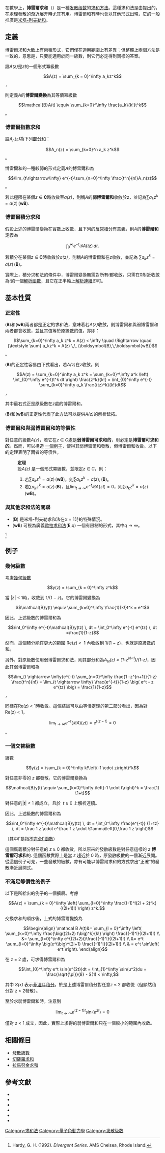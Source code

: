 {{quote box
|align=right
|width=33%
|quote= [[埃米尔·博雷尔|博雷尔]], 在他還是一個默默無名的年輕人時，就發現了他的求和方法，而且還可以對許多經興的發散級數給出「正確」的答案。於是，他決心到[[斯德哥爾摩|斯德哥爾摩]]拜會當時走在複分析領域前沿的[[哥斯塔·米塔-列夫勒|哥斯塔·米塔-列夫勒]]。米塔-列夫勒禮貌地接見了他，聽完博雷爾的說話，然後按手在他老師[[魏尔斯特拉斯|魏尔斯特拉斯]]完整的文稿上，用拉丁語說：「大師禁止了它。」 
|source={{tsl|en|Mark Kac|馬克·卡茨}}, 引用自{{harvtxt|Reed|Simon|1978|p=38}}
}}

在數學上，'''博雷爾求和'''（{{lang-en|Borel summation}}）是一種[[发散级数|发散级数]]的[[发散级数|求和方法]]。這種求和法是由{{harvs|txt|first=埃米尔|last=博雷尔|year=1899|authorlink=埃米尔·博雷尔}}提出的，在處理發散的[[渐近展开|渐近展开]]時尤其有用。博雷爾和有時也會以其他形式出現，它的一般推廣是[[米塔-列夫勒和|米塔-列夫勒和]]。

==定義==
博雷爾求和大致上有兩種形式，它們僅在適用範圍上有差異；但整體上兩個方法是一致的，意思是，只要能適用於同一級數，則它們必定得到同樣的答案。

設''A(z)''是''z''的一個形式冪級數

:<math>A(z) = \sum_{k = 0}^\infty a_kz^k</math>，

則定義''A''的'''博雷爾變換'''為其等價冪級數
:<math>\mathcal{B}A(t) \equiv \sum_{k=0}^\infty \frac{a_k}{k!}t^k</math>。

===博雷爾指數求和===
設''A<sub>n</sub>(z)''為下列[[部分和|部分和]]：

:<math>A_n(z) = \sum_{k=0}^n a_k z^k</math>。

博雷爾和的一種較弱的形式定義''A''的博雷爾和為

:<math> \lim_{t\rightarrow\infty} e^{-t}\sum_{n=0}^\infty \frac{t^n}{n!}A_n(z)</math>。

若此極限在某個''z'' ∈ '''C'''時收斂至''a(z)''，則稱''A''的'''弱博雷爾和'''收斂於''z''，並記為<math> {\textstyle \sum} a_kz^k = a(z) \, (\boldsymbol{wB}) </math>.

===博雷爾積分求和===
假設上述的博雷爾變換在實數上收斂，且下列的[[反常積分|反常積分]]有意義，則''A''的'''博雷爾和'''定義為

:<math>\int_0^\infty e^{-t} \mathcal{B}A(tz) \, dt. </math>

若積分在某個''z'' ∈ '''C'''時收斂於''a(z)''，則稱''A''的博雷爾和在''z''收斂，並記為 <math> {\textstyle \sum}  a_kz^k = a(z) \,(\boldsymbol B) </math>。

實際上，積分求和法的條件中，博雷爾變換無需對所有''t''都收斂，只需在0附近收斂為''t''的一個[[解析函數|解析函數]]，且它在正半軸上[[解析延拓|解析連續]]即可。

==基本性質==

===正定性===
('''B''')和('''wB''')兩者都是正定的求和法，意味着若''A(z)''收斂，則博雷爾和與弱博雷爾和兩者都會收斂，並且其值等於原級數的值，亦即：
:<math> \sum_{k=0}^\infty a_k z^k = A(z) < \infty \quad \Rightarrow \quad {\textstyle \sum} a_kz^k = A(z) \,\, (\boldsymbol{B},\,\boldsymbol{wB}) </math>。

('''B''')的正定性容易由下式看出，若''A(z)''在''z''收斂，則

:<math> A(z) = \sum_{k=0}^\infty a_k z^k = \sum_{k=0}^\infty a^k \left( \int_{0}^\infty e^{-t}t^k dt \right) \frac{z^k}{k!} = \int_{0}^\infty e^{-t} \sum_{k=0}^\infty a_k \frac{(tz)^k}{k!}dt </math>，

其中最右式正是原級數在''z''處的博雷爾和。

('''B''')和('''wB''')的正定性代表了此方法可以提供''A(z)''的解析延拓。

===博雷爾和與弱博雷爾和的等價性===
對任意的級數''A(z)''，若它在''z'' ∈ ''C''處是'''弱博雷爾可求和的'''，則必定是'''博雷爾可求和的'''。然而，可以構造 [[#不滿足等價性的例子|一個例子]]，使得其弱博雷爾和發散，但博雷爾和收斂。以下的定理表明了兩者的等價性。

:'''定理''' {{harv|Hardy|1992|loc=8.5}}
:設''A(z)'' 是一個形式冪級數，並限定''z'' ∈ ''C''，則：
:# 若<math> {\textstyle \sum} a_kz^k = a(z) \, (\boldsymbol{wB}) </math>，則<math> {\textstyle \sum}a_kz^k = a(z), (\boldsymbol{B})</math>。
:# 若<math> {\textstyle \sum} a_kz^k = a(z) \, (\boldsymbol{B}) </math>，且<math> \lim_{t \rightarrow \infty} e^{-t}\mathcal B A(zt) = 0</math>，則<math> {\textstyle \sum} a_kz^k = a(z) \, (\boldsymbol{wB}) </math>。

===與其他求和法的關聯===
* ('''B''') 是米塔-列夫勒求和法在α = 1時的特殊情況。
* ('''wB''') 可視為廣義[[發散級數|歐拉求和法]]('''E''',q) 一個有限制的形式，其中<math>q \rightarrow \infty</math>。
<ref name="Hardy1992">Hardy, G. H. (1992). ''Divergent Series''. AMS Chelsea, Rhode Island.</ref>

==例子==

===幾何級數===
考慮[[幾何級數|幾何級數]]

:<math>y(z) = \sum_{k = 0}^\infty z^k</math>

當 |''z''| < 1時，收斂到 1/(1 − ''z'')。它的博雷爾變換為 

:<math>\mathcal{B}y(t) \equiv \sum_{k=0}^\infty \frac{1}{k!}t^k = e^t</math>

因此，上述級數的博雷爾和為 

:<math>\int_0^\infty e^{-t}\mathcal{B}y(tz)  \, dt = \int_0^\infty e^{-t} e^{tz} \, dt =\frac{1}{1-z}</math>

然而，這個積分能在更大的範圍 Re(''z'') <  1 內收斂到 1/(1 − ''z'')，也就是原級數的和。

另外，對原級數使用弱博雷爾求和法，則其部分和為''A<sub>N</sub>(z) = (1-z<sup>N+1</sup>)/(1-z)''，因此其弱博雷爾和為

:<math> \lim_{t \rightarrow \infty}e^{-t} \sum_{n=0}^\infty  \frac{1 -z^{n+1}}{1-z} \frac{t^n}{n!} = \lim_{t \rightarrow \infty} \frac{e^{-t}}{1-z} \big( e^t - z e^{tz} \big) = \frac{1}{1-z}</math>，

同樣在Re(''z'') < 1時收斂。這個結論可以由等價定理的第二部分看出，因為對Re(''z'') < 1，

:<math> \lim_{t \rightarrow \infty} e^{-t} (\mathcal{B} A)(zt) = e^{t(z-1)} = 0</math>。

===一個交替級數===
級數
:<math>y(z) = \sum_{k = 0}^\infty k!\left(-1 \cdot z\right)^k</math>

對任意非零的 ''z'' 都發散。它的博雷爾變換為 
:<math>\mathcal{B}y(t) \equiv \sum_{k=0}^\infty \left(-1 \cdot t\right)^k = \frac{1}{1+t} </math>

對任意的|''t''| < 1 都成立，且於  ''t'' ≥ 0 上解析連續。

因此，上述級數的博雷爾和為
:<math>\int_0^\infty e^{-t}\mathcal{B}y(tz)  \, dt = \int_0^\infty \frac{e^{-t}} {1+tz} \, dt = \frac 1 z \cdot e^\frac 1 z \cdot \Gamma\left(0,\frac 1 z \right)</math>

（其中Γ是指[[不完全Γ函數|不完全Γ函數]]）

這個廣義積分對任意的 ''z'' ≥ 0 都收斂，所以原來的發散級數是對任意這樣的 ''z'' '''博雷爾可求和'''的. 這個函數實際上是當 ''z'' 趨近於 0 時，原發散級數的一個漸近展開。從這個例子可見，一些發散的級數，亦有可能以博雷爾求和的方式求出“正確”的發散漸近展開式。

===不滿足等價性的例子===
以下是{{harv|Hardy|1992|loc=8.5}}所給出的例子的一個擴展。考慮

:<math>A(z) = \sum_{k = 0}^\infty  \left( 
 \sum_{l=0}^\infty \frac{(-1)^l(2l + 2)^k}{(2l+1)!} \right)
z^k. </math>

交換求和的順序後，上式的博雷爾變換為

:<math> 
\begin{align}
\mathcal B A(t)&= \sum_{l = 0}^\infty 
\left( \sum_{k=0}^\infty \frac{\big((2l+2) t\big)^k}{k!}  \right) \frac{(-1)^l}{(2l+1)!} \\
&= \sum_{l=0}^\infty e^{(2l+2)t}\frac{(-1)^l}{(2l+1)!} \\
&= e^t \sum_{l=0}^\infty \big(e^t\big)^{2l+1} \frac{(-1)^l}{(2l+1)!} \\
& = e^t \sin\left( e^t \right).
\end{align}
 </math>

在 ''z'' = 2 處，可求得博雷爾和為

:<math> \int_{0}^\infty e^t \sin(e^{2t})dt = \int_{1}^\infty \sin(u^2)du = \frac{\sqrt{\pi}}{8} - S(1) < \infty,
</math>

其中 ''S(x)'' 表示[[菲涅耳積分|菲涅耳積分]]。於是上述博雷爾積分對任意''z'' ≤ 2 都收儉（但顯然積分對 ''z'' > 2發散）。

至於求弱博雷爾和時，注意到

:<math> \lim_{t \rightarrow \infty} e^{(z-1)t}\sin \left( e^{zt} \right) = 0 </math>

僅對 ''z'' < 1 成立，因此，實際上求得的弱博雷爾和只在一個較小的範圍內收斂。

== 相關條目 ==
* [[發散級數|發散級數]]
* [[切薩羅求和|切薩羅求和]]
* [[拉馬努金求和|拉馬努金求和]]

==參考文獻==
{{reflist}}
*{{citation|first=E.|last=Borel|title=Mémoire sur les séries divergentes|journal=Ann. Sci. École Norm. Sup. (3)|volume=16|year=1899|pages=9–131|url=http://www.numdam.org/item?id=ASENS_1899_3_16__9_0|accessdate=2013-05-25|archive-date=2018-10-04|archive-url=https://web.archive.org/web/20181004201423/http://www.numdam.org/item?id=ASENS_1899_3_16__9_0|dead-url=no}}
*{{Citation | last1=Glimm | first1=James | last2=Jaffe | first2=Arthur | title=Quantum physics | publisher=[[Springer-Verlag|Springer-Verlag]] | location=Berlin, New York | edition=2nd | isbn=978-0-387-96476-8 | mr=887102 | year=1987}}
*{{Citation | last1=Hardy | first1=Godfrey Harold | author1-link=G. H. Hardy | title=Divergent Series | origyear=1949 | url=http://books.google.com/books?isbn=0821826492 | publisher=Chelsea | location=New York | isbn=978-0-8218-2649-2 | mr=0030620 | year=1992}}
*{{Citation | last1=Reed | first1=Michael | last2=Simon | first2=Barry | title=Methods of modern mathematical physics. IV. Analysis of operators | publisher=Academic Press [Harcourt Brace Jovanovich Publishers] | location=New York | isbn=978-0-12-585004-9 | mr=0493421 | year=1978}}
*{{Citation | last1=Sansone | first1=Giovanni | last2=Gerretsen | first2=Johan | title=Lectures on the theory of functions of a complex variable. I. Holomorphic functions | publisher=P. Noordhoff, Groningen | mr=0113988 | year=1960}}
*{{Citation | last1=Weinberg | first1=Steven | author1-link=Steven Weinberg | title=The quantum theory of fields. Vol. II | publisher=[[Cambridge_University_Press|Cambridge University Press]] | isbn=978-0-521-55002-4 | mr=2148467 | year=2005}}

[[Category:求和法|Category:求和法]]
[[Category:量子色動力學|Category:量子色動力學]]
[[Category:发散级数|Category:发散级数]]